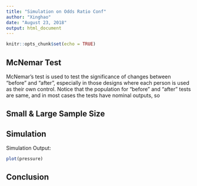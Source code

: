 ```yaml
---
title: "Simulation on Odds Ratio Conf"
author: "Xinghao"
date: "August 23, 2018"
output: html_document
---
```


```r
knitr::opts_chunk$set(echo = TRUE)
```

## McNemar Test
McNemar's test is used to test the significance of changes between "before" and "after", especially in those designs where each person is used as their own control. Notice that the population for "before" and "after" tests are same, and in most cases the tests have nominal outputs, so 

## Small & Large Sample Size

## Simulation

Simulation Output:

```r
plot(pressure)
```


## Conclusion

